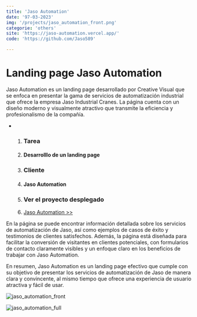 ```yaml
---
title: 'Jaso Automation'
date: '97-03-2023'
img: '/projects/jaso_automation_front.png'
categorie: 'others'
site: 'https://jaso-automation.vercel.app/'
code: 'https://github.com/Jaso589'

---
```

# Landing page Jaso Automation

Jaso Automation es un landing page desarrollado por Creative Visual que se enfoca en presentar la gama de servicios de automatización industrial que ofrece la empresa Jaso Industrial Cranes. La página cuenta con un diseño moderno y visualmente atractivo que transmite la eficiencia y profesionalismo de la compañía.


* 
  1. ### Tarea
  2. #### Desarrolllo de un landing page
  3. ### Cliente
  4. #### Jaso Automation
  5. ### Ver el proyecto desplegado
  6. [Jaso Automation >>](https://jaso-automation.vercel.app/)


En la página se puede encontrar información detallada sobre los servicios de automatización de Jaso, así como ejemplos de casos de éxito y testimonios de clientes satisfechos. Además, la página está diseñada para facilitar la conversión de visitantes en clientes potenciales, con formularios de contacto claramente visibles y un enfoque claro en los beneficios de trabajar con Jaso Automation.

En resumen, Jaso Automation es un landing page efectivo que cumple con su objetivo de presentar los servicios de automatización de Jaso de manera clara y convincente, al mismo tiempo que ofrece una experiencia de usuario atractiva y fácil de usar.



![jaso_automation_front](/projects/jaso_automation_front.png)


![jaso_automation_full](/projects/jaso_automation_full.png)

